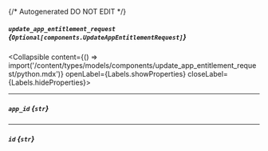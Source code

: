 {/* Autogenerated DO NOT EDIT  */}

##### `update_app_entitlement_request` *{`Optional[components.UpdateAppEntitlementRequest]`}*
<Collapsible content={() => import('/content/types/models/components/update_app_entitlement_request/python.mdx')} openLabel={Labels.showProperties} closeLabel={Labels.hideProperties}>
</Collapsible>

---
##### `app_id` *{`str`}*

---
##### `id` *{`str`}*


